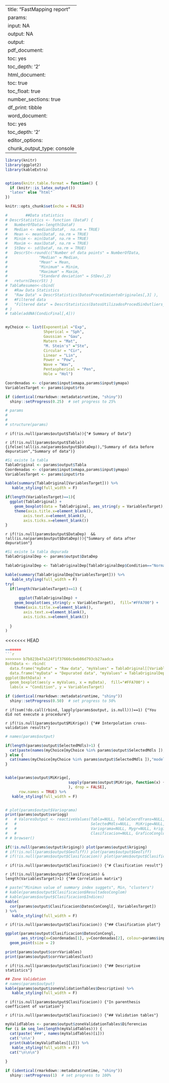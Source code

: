 
---
title: "FastMapping report"
params:
  input: NA
  output: NA
output:
  pdf_document:
    toc: yes
    toc_depth: '2'
  html_document:
    toc: true
    toc_float: true
    number_sections: true
    df_print: tibble
  word_document:
    toc: yes
    toc_depth: '2'
editor_options: 
  chunk_output_type: console
---

```r
library(knitr)
library(ggplot2)
library(kableExtra)


options(knitr.table.format = function() {
  if (knitr::is_latex_output()) 
  "latex" else "html"
})

knitr::opts_chunk$set(echo = FALSE)

#        ##Data statistics
# DescrStatistics <- function (DataF) {
#   NumberOfData<-length(DataF)
#   Median <- median(DataF,  na.rm = TRUE)
#   Mean <- mean(DataF, na.rm = TRUE) 
#   Minim <- min(DataF, na.rm = TRUE) 
#   Maxim <- max(DataF, na.rm = TRUE) 
#   StDev <- sd(DataF, na.rm = TRUE)
#   DescrSt<-round(c("Number of data points" = NumberOfData,
#              "Median" = Median,
#              "Mean" = Mean,
#              "Minimum" = Minim,
#              "Maximum" = Maxim,
#              "Standard deviation" = StDev),2)
#   return(DescrSt) }
# TablaResumen<-cbind(
#   #Raw Data Statistics
#   "Raw Data" = DescrStatistics(DatosProcedimientoOriginales[,3] ),
#   #Filtered data
#   "Filtered data" = DescrStatistics(DatosUtilizadosProcedSinOutliers_Inlierns[,3])
# )
# table(addNA(CondicFinal[,4]))


myChoice <- list(Exponential ="Exp",
                 Shperical = "Sph",
                 Gaussian = "Gau",
                 Matern = "Mat",
                 "M. Stein's" ="Ste",
                 Circular = "Cir",
                 Linear = "Lin",
                 Power = "Pow",
                 Wave = "Wav",
                 Pentaspherical = "Pen",
                 Hole = "Hol")

Coordenadas <- c(params$input$xmapa,params$input$ymapa)
VariablesTarget <- params$input$rto

```


```r
if (identical(rmarkdown::metadata$runtime, "shiny"))
  shiny::setProgress(0.25)  # set progress to 25%
```




```r
# params
# 
# 
# structure(params)
```


`r if(!is.null(params$output$Tabla)){"# Summary of Data"}`

`r if(!is.null(params$output$Tabla)) {ifelse(!all(is.na(params$output$DataDep)),"Summary of data before depuration","Summary of data")}`

```r
#Si existe la tabla 
TablaOriginal <- params$output$Tabla
Coordenadas <- c(params$input$xmapa,params$input$ymapa)
VariablesTarget <- params$input$rto

kable(summary(TablaOriginal[VariablesTarget])) %>%
   kable_styling(full_width = F)

if(length(VariablesTarget)==1){
  ggplot(TablaOriginal) +
    geom_boxplot(data = TablaOriginal, aes_string(y = VariablesTarget),  fill="#FFBF00") +
    theme(axis.title.x=element_blank(),
        axis.text.x=element_blank(),
        axis.ticks.x=element_blank())
}

```


`r if(!is.null(params$output$DataDep)  && !all(is.na(params$output$DataDep))){"Summary of data after depuration"}`

```r

#Si existe la tabla depurada
TablaOriginalDep <- params$output$DataDep

TablaOriginalDep <- TablaOriginalDep[TablaOriginalDep$Condition=="NormalPoint",]

kable(summary(TablaOriginalDep[VariablesTarget])) %>%
   kable_styling(full_width = F)
try(
  if(length(VariablesTarget)==1) {
    
      ggplot(TablaOriginalDep) +
    geom_boxplot(aes_string(y = VariablesTarget),  fill="#FFA700") +
    theme(axis.title.x=element_blank(),
        axis.text.x=element_blank(),
        axis.ticks.x=element_blank())
    
  }
)

```



<<<<<<< HEAD
```r
=======
```r
>>>>>>> b7b823b47a124f1f37666c6eb86d793cb27aadca
BothData <- rbind(
  data.frame("myData" = "Raw data", "myValues" = TablaOriginal[[VariablesTarget]]),
  data.frame("myData" = "Depurated data", "myValues" = TablaOriginalDep[[VariablesTarget]]))
ggplot(BothData) +
  geom_boxplot(aes(y = myValues, x = myData),  fill="#FFA700") +
  labs(x = "Condition", y = VariablesTarget)
```



```r
if (identical(rmarkdown::metadata$runtime, "shiny"))
  shiny::setProgress(0.50)  # set progress to 50%
```

`r if(sum(!do.call(rbind, lapply(params$output, is.null)))==1) {"You did not execute a procedure"}`

`r if(!is.null(params$output$MiKrige)) {"## Interpolation cross-validation results"}`

```r
# names(params$output)

if(length(params$output$SelectedMdls)>1) {
  cat(paste(names(myChoice[myChoice %in% params$output$SelectedMdls ]), collapse = ", "),"models were adjusted. \n\n\n")
} else {
  cat(names(myChoice[myChoice %in% params$output$SelectedMdls ]),"model was adjusted. \n\n\n")
}


kable(params$output$MiKrige[, 
                            sapply(params$output$MiKrige, function(x) {! all(is.na(x))}
                            ), drop = FALSE],
      row.names = TRUE) %>%
   kable_styling(full_width = F)


# plot(params$output$Variograma)
print(params$output$variogg)
#   # ValoresOutput <- reactiveValues(Tabla=NULL, TablaCoordTrans=NULL,DataDep=NULL,NombresCol=NULL,
#   #                                 SelectedMdls=NULL,  MiKrige=NULL,
#   #                                 Variograma=NULL, Mygr=NULL, kriging=NULL, GeoTiff=NULL,
#   #                                 Clasificacion=NULL, GraficoConglom=NULL)
# # browser()

if(!is.null(params$output$kriging)) plot(params$output$kriging)
# if(!is.null(params$output$GeoTiff)) plot(params$output$GeoTiff)
# if(!is.null(params$output$Clasificacion)) plot(params$output$Clasificacion)
```



`r if(!is.null(params$output$Clasificacion)) {"# Clasification result"} `


`r if(!is.null(params$output$Clasificacion) & length(VariablesTarget)>1) {"## Correlation matrix"} `


```r

# paste("Minimun value of summary index suggets", Min, "clusters")
# kable(params$output$Clasificacion$ResultadosConglom)
# kable(params$output$Clasificacion$Indices)
kable(
  cor(params$output$Clasificacion$DatosConCongl[, VariablesTarget])
) %>%
   kable_styling(full_width = F)

```

`r if(!is.null(params$output$Clasificacion)) {"## Clasification plot"} `

```r

ggplot(params$output$Clasificacion$DatosConCongl, 
       aes_string(x=Coordenadas[1], y=Coordenadas[2], colour=params$input$NumClust)) + 
  geom_point(size = 2)

print(params$output$corrVariables)
print(params$output$corrVariablesClust)

```


`r if(!is.null(params$output$Clasificacion)) {"## Descriptive statistics"} `


```r
## Zone Validation
# names(params$output)
kable(params$output$zoneValidationTables$Descriptivo) %>%
   kable_styling(full_width = F)

```
`r if(!is.null(params$output$Clasificacion)) {"In parenthesis coefficient of variation"}`


`r if(!is.null(params$output$Clasificacion)) {"## Validation tables"} `

```r
myValidTables <- params$output$zoneValidationTables$Diferencias
for (i in seq_len(length(myValidTables))) {
  cat(paste('###', names(myValidTables)[i]))
  cat('\n\n')
  print(kable(myValidTables[[i]]) %>%
   kable_styling(full_width = F))
  cat("\n\n\n")
  
}


```


```r
if (identical(rmarkdown::metadata$runtime, "shiny"))
  shiny::setProgress(1)  # set progress to 100%
```

